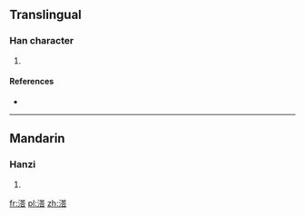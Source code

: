 ==Translingual==

===Han character===
{{Han char|rn=85|rad=水|as=10|sn=13|four=|canj=水廿人口 (ETOR)}}

# {{defn|Han|sort=水10}}

====References====
* {{Han ref|kx=0639.310|dkj=17941|dj=1046.190|hdz=31694.020|uh=6E9A|ud=28314}}

----

==Mandarin==

===Hanzi===
{{cmn-hanzi|pin=[[dá]] ([[da2]])|wg=ta<sup>2</sup>}}

# {{defn|lang=cmn|sort=水10}}

[[fr:溚]]
[[pl:溚]]
[[zh:溚]]